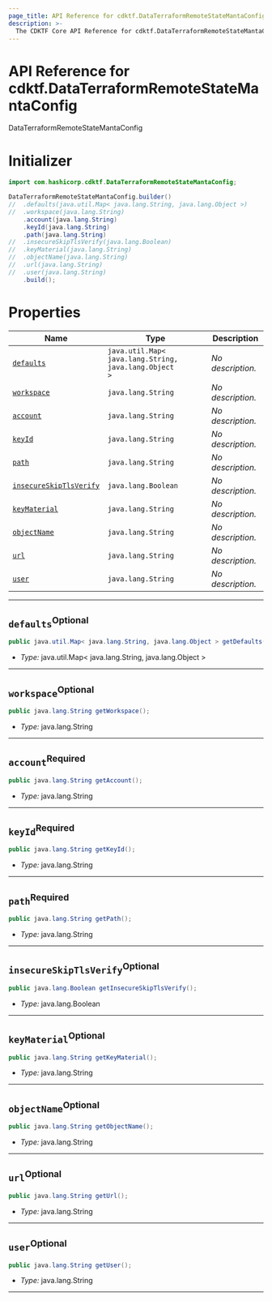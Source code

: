 ```yaml
---
page_title: API Reference for cdktf.DataTerraformRemoteStateMantaConfig
description: >-
  The CDKTF Core API Reference for cdktf.DataTerraformRemoteStateMantaConfig.
---
```


<!-- This file is generated through yarn generate-docs -->

# API Reference for cdktf.DataTerraformRemoteStateMantaConfig

   DataTerraformRemoteStateMantaConfig <a name="DataTerraformRemoteStateMantaConfig" id="cdktf.DataTerraformRemoteStateMantaConfig"></a>
  
  # Initializer <a name="Initializer" id="cdktf.DataTerraformRemoteStateMantaConfig.Initializer"></a>
  
  ```java
  import com.hashicorp.cdktf.DataTerraformRemoteStateMantaConfig;
  
  DataTerraformRemoteStateMantaConfig.builder()
  //  .defaults(java.util.Map< java.lang.String, java.lang.Object >)
  //  .workspace(java.lang.String)
      .account(java.lang.String)
      .keyId(java.lang.String)
      .path(java.lang.String)
  //  .insecureSkipTlsVerify(java.lang.Boolean)
  //  .keyMaterial(java.lang.String)
  //  .objectName(java.lang.String)
  //  .url(java.lang.String)
  //  .user(java.lang.String)
      .build();
  ```
  
  # Properties <a name="Properties" id="Properties"></a>
  
  | **Name** | **Type** | **Description** |
  | --- | --- | --- |
  | <code><a href="#cdktf.DataTerraformRemoteStateMantaConfig.property.defaults">defaults</a></code> | <code>java.util.Map< java.lang.String, java.lang.Object ></code> | *No description.* |
  | <code><a href="#cdktf.DataTerraformRemoteStateMantaConfig.property.workspace">workspace</a></code> | <code>java.lang.String</code> | *No description.* |
  | <code><a href="#cdktf.DataTerraformRemoteStateMantaConfig.property.account">account</a></code> | <code>java.lang.String</code> | *No description.* |
  | <code><a href="#cdktf.DataTerraformRemoteStateMantaConfig.property.keyId">keyId</a></code> | <code>java.lang.String</code> | *No description.* |
  | <code><a href="#cdktf.DataTerraformRemoteStateMantaConfig.property.path">path</a></code> | <code>java.lang.String</code> | *No description.* |
  | <code><a href="#cdktf.DataTerraformRemoteStateMantaConfig.property.insecureSkipTlsVerify">insecureSkipTlsVerify</a></code> | <code>java.lang.Boolean</code> | *No description.* |
  | <code><a href="#cdktf.DataTerraformRemoteStateMantaConfig.property.keyMaterial">keyMaterial</a></code> | <code>java.lang.String</code> | *No description.* |
  | <code><a href="#cdktf.DataTerraformRemoteStateMantaConfig.property.objectName">objectName</a></code> | <code>java.lang.String</code> | *No description.* |
  | <code><a href="#cdktf.DataTerraformRemoteStateMantaConfig.property.url">url</a></code> | <code>java.lang.String</code> | *No description.* |
  | <code><a href="#cdktf.DataTerraformRemoteStateMantaConfig.property.user">user</a></code> | <code>java.lang.String</code> | *No description.* |
  
  ---
  
  ## `defaults`<sup>Optional</sup> <a name="defaults" id="cdktf.DataTerraformRemoteStateMantaConfig.property.defaults"></a>
  
  ```java
  public java.util.Map< java.lang.String, java.lang.Object > getDefaults();
  ```
  
  - *Type:* java.util.Map< java.lang.String, java.lang.Object >
  
  ---
  
  ## `workspace`<sup>Optional</sup> <a name="workspace" id="cdktf.DataTerraformRemoteStateMantaConfig.property.workspace"></a>
  
  ```java
  public java.lang.String getWorkspace();
  ```
  
  - *Type:* java.lang.String
  
  ---
  
  ## `account`<sup>Required</sup> <a name="account" id="cdktf.DataTerraformRemoteStateMantaConfig.property.account"></a>
  
  ```java
  public java.lang.String getAccount();
  ```
  
  - *Type:* java.lang.String
  
  ---
  
  ## `keyId`<sup>Required</sup> <a name="keyId" id="cdktf.DataTerraformRemoteStateMantaConfig.property.keyId"></a>
  
  ```java
  public java.lang.String getKeyId();
  ```
  
  - *Type:* java.lang.String
  
  ---
  
  ## `path`<sup>Required</sup> <a name="path" id="cdktf.DataTerraformRemoteStateMantaConfig.property.path"></a>
  
  ```java
  public java.lang.String getPath();
  ```
  
  - *Type:* java.lang.String
  
  ---
  
  ## `insecureSkipTlsVerify`<sup>Optional</sup> <a name="insecureSkipTlsVerify" id="cdktf.DataTerraformRemoteStateMantaConfig.property.insecureSkipTlsVerify"></a>
  
  ```java
  public java.lang.Boolean getInsecureSkipTlsVerify();
  ```
  
  - *Type:* java.lang.Boolean
  
  ---
  
  ## `keyMaterial`<sup>Optional</sup> <a name="keyMaterial" id="cdktf.DataTerraformRemoteStateMantaConfig.property.keyMaterial"></a>
  
  ```java
  public java.lang.String getKeyMaterial();
  ```
  
  - *Type:* java.lang.String
  
  ---
  
  ## `objectName`<sup>Optional</sup> <a name="objectName" id="cdktf.DataTerraformRemoteStateMantaConfig.property.objectName"></a>
  
  ```java
  public java.lang.String getObjectName();
  ```
  
  - *Type:* java.lang.String
  
  ---
  
  ## `url`<sup>Optional</sup> <a name="url" id="cdktf.DataTerraformRemoteStateMantaConfig.property.url"></a>
  
  ```java
  public java.lang.String getUrl();
  ```
  
  - *Type:* java.lang.String
  
  ---
  
  ## `user`<sup>Optional</sup> <a name="user" id="cdktf.DataTerraformRemoteStateMantaConfig.property.user"></a>
  
  ```java
  public java.lang.String getUser();
  ```
  
  - *Type:* java.lang.String
  
  ---
  
